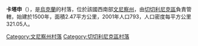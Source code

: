 {{coord|48|18|57|N|29|16|28|E|scale:100000|display=title}}

'''卡塔申'''（{{lang-uk|Каташин}}），是[[烏克蘭|烏克蘭]]的村落，位於該國西南部[[文尼察州|文尼察州]]，由[[切切利尼克區|切切利尼克區]]負責管轄，始建於1500年，面積2.47平方公里，2001年人口793，人口密度每平方公里321.05人。

[[Category:文尼察州村落|Category:文尼察州村落]]
[[Category:切切利尼克區村落|Category:切切利尼克區村落]]


{{Vinnytsia-geo-stub}}